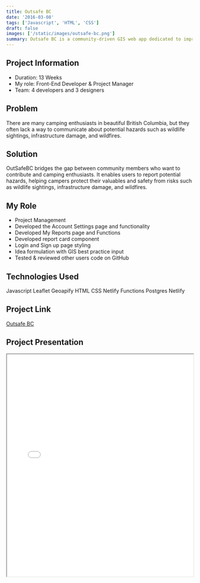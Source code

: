 ```yaml
---
title: Outsafe BC
date: '2016-03-08'
tags: ['Javascript', 'HTML', 'CSS']
draft: false
images: ['/static/images/outsafe-bc.png']
summary: Outsafe BC is a community-driven GIS web app dedicated to improving outdoor activity safety in British Columbia. It offers users an intuitive platform for reporting and locating various hazards, such as wildlife, environmental issues, and infrastructure concerns.
---
```



## Project Information

- Duration: 13 Weeks
- My role: Front-End Developer & Project Manager
- Team: 4 developers and 3 designers

## Problem

There are many camping enthusiasts in beautiful British Columbia, but they often lack a way to communicate about potential hazards such as wildlife sightings, infrastructure damage, and wildfires.

## Solution

OutSafeBC bridges the gap between community members who want to contribute and camping enthusiasts. It enables users to report potential hazards, helping campers protect their valuables and safety from risks such as wildlife sightings, infrastructure damage, and wildfires.

## My Role

- Project Management
- Developed the Account Settings page and functionality
- Developed My Reports page and Functions
- Developed report card component
- Login and Sign up page styling
- Idea formulation with GIS best practice input
- Tested & reviewed other users code on GitHub

## Technologies Used

<Badge variant="outlineLarge">Javascript</Badge>
<Badge variant="outlineLarge">Leaflet</Badge>
<Badge variant="outlineLarge">Geoapify</Badge>
<Badge variant="outlineLarge">HTML</Badge>
<Badge variant="outlineLarge">CSS</Badge>
<Badge variant="outlineLarge">Netlify Functions</Badge>
<Badge variant="outlineLarge">Postgres</Badge>
<Badge variant="outlineLarge">Netlify</Badge>

## Project Link

[Outsafe BC](https://outsafebc.ca/pages/home/)

## Project Presentation

<iframe src="/static/documents/outsafe-bc.pdf" width="100%" height="600px" />
